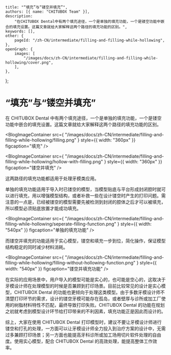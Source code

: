 	title: "“填充”与“镂空并填充”",
	authors: [{ name: "CHITUBOX Team" }],
	description:
		"在CHITUBOX Dental中有两个填充途径，一个是单独的填充功能，一个是镂空功能中嵌合的填充设置。这篇文章就给大家解释这两个路径的填充功能的区别。",
	keywords: [],
	other: {
		pageId: "/zh-CN/intermediate/filling-and-filling-while-hollowing",
	},
	openGraph: {
		images: [
			"/images/docs/zh-CN/intermediate/filling-and-filling-while-hollowing/cover.png",
		],
	},
};

# “填充”与“镂空并填充”

在 CHITUBOX Dental 中有两个填充途径，一个是单独的填充功能，一个是镂空功能中嵌合的填充设置。这篇文章就给大家解释这两个路径的填充功能的区别。

<BlogImageContainer
	src={
		"/images/docs/zh-CN/intermediate/filling-and-filling-while-hollowing/filling.png"
	}
	style={{ width: "360px" }}
	figcaption="填充"
/>

<BlogImageContainer
	src={
		"/images/docs/zh-CN/intermediate/filling-and-filling-while-hollowing/hollow-with-filling.png"
	}
	style={{ width: "360px" }}
	figcaption="镂空并填充"
/>

这两路径的填充功能都适用于处理牙模类应用。

单独的填充功能适用于导入时已镂空的模型，当模型贴底与平台形成封闭腔时就可以进行填充，用以增强模型结构，或者补救一些在设计镂空时产生的打印问题。需注意的一点是，已经被镂空的模型需要先被检测到封闭的腔体之后才可以被填充，所以模型必须贴底放置才能成功填充。

<BlogImageContainer
	src={
		"/images/docs/zh-CN/intermediate/filling-and-filling-while-hollowing/seperate-filling-function.png"
	}
	style={{ width: "540px" }}
	figcaption="单独的填充功能"
/>

而镂空并填充的功能适用于实心模型，镂空和填充一步到位，简化操作，保证模型结构稳定的同时减少材料消耗。

<BlogImageContainer
	src={
		"/images/docs/zh-CN/intermediate/filling-and-filling-while-hollowing/filling-without-hollowing-function.png"
	}
	style={{ width: "540px" }}
	figcaption="镂空并填充功能"
/>

在实际的应用场景中，用户导入的模型可能是实心的，也可能是空心的，这取决于牙模设计师在处理模型的时候是否兼顾到打印场景。目前比较常见的设计是实心模型，CHITUBOX Dental 的功能也更倾向于处理这类模型。由于多数牙模设计师不清楚打印环节的需求，设计的镂空牙模可能存在孤岛，或者壁厚与诊所或加工厂使用的树脂材料特性不匹配，最终导致打印失败。CHITUBOX Dental 的功能在规划之初就考虑到模型设计环节给打印带来的不利因素，填充功能正是因此而设计的。

综上，大家在使用 CHITUBOX Dental 打印模型时，建议不要让牙模设计师进行镂空和打孔的处理，一方面可以让牙模设计师全力投入到治疗方案的设计中，无需过多兼顾打印场景；另一方面也能提高牙科诊所或加工场用切片软件处理的自由度。使用实心模型，配合 CHITUBOX Dental 的高效处理，能提高整体工作效率。
